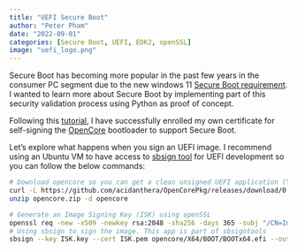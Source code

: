 ```yaml
---
title: "UEFI Secure Boot"
author: "Peter Pham"
date: "2022-09-01"
categories: [Secure Boot, UEFI, EDK2, openSSL]
image: "uefi_logo.png"
---
```


Secure Boot has becoming more popular in the past few years in the consumer PC segment due to the new windows 11 [Secure Boot requirement](https://www.windowscentral.com/how-enable-secure-boot-pc-install-windows-11). I wanted to learn more about Secure Boot by implementing part of this security validation process using Python as proof of concept.

Following this [tutorial](https://github.com/perez987/OpenCore-UEFI-Secure-Boot), I have successfully enrolled my own certificate for self-signing the [OpenCore](https://github.com/acidanthera/OpenCorePkg) bootloader to support Secure Boot.

Let's explore what happens when you sign an UEFI image. I recommend using an Ubuntu VM to have access to [sbsign tool](https://manpages.ubuntu.com/manpages/xenial/man1/sbsign.1.html) for UEFI development so you can follow the below commands: 

```bash
# Download opencore so you can get a clean unsigned UEFI application (You can use any .efi app so it doesn't have to be OpenCore)
curl -L https://github.com/acidanthera/OpenCorePkg/releases/download/0.8.3/OpenCore-0.8.3-RELEASE.zip > opencore.zip
unzip opencore.zip -d opencore

# Generate an Image Signing Key (ISK) using openSSL
openssl req -new -x509 -newkey rsa:2048 -sha256 -days 365 -subj "/CN=Image Signing Key" -keyout ISK.key -out ISK.pem
# Using sbsign to sign the image. This app is part of sbsigntools
sbsign --key ISK.key --cert ISK.pem opencore/X64/BOOT/BOOTx64.efi --output opencore/X64/BOOT/BOOTx64_signed.efi
```

